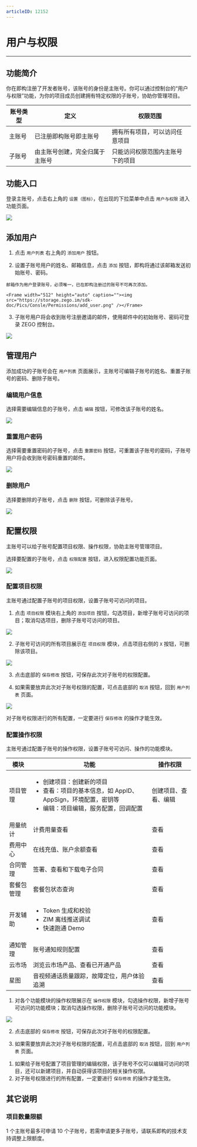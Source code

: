 ```yaml
---
articleID: 12152
---
```

# 用户与权限
- - -

## 功能简介

你在即构注册了开发者账号，该账号的身份是主账号。你可以通过控制台的“用户与权限”功能，为你的项目成员创建拥有特定权限的子账号，协助你管理项目。

|  账号类型   |  定义  |  权限范围  |
|  ----  | ----  |  ----  |
|  主账号  |  已注册即构账号即主账号  |  拥有所有项目，可以访问任意项目  |
|  子账号  |  由主账号创建，完全归属于主账号  |  只能访问权限范围内主账号下的项目  |

## 功能入口

登录主账号，点击右上角的 `设置（图标）`，在出现的下拉菜单中点击 `用户与权限` 进入功能页面。

<Frame width="512" height="auto" caption=""><img src="https://storage.zego.im/sdk-doc/Pics/Consle/Permissions/permissions_entrance.png" /></Frame>


## 添加用户

1. 点击 `用户列表` 右上角的 `添加用户` 按钮。

2. 设置子账号用户的姓名、邮箱信息，点击 `添加` 按钮，即构将通过该邮箱发送初始账号、密码。

<Warning title="注意">


    邮箱作为用户登录账号，必须唯一，已在即构注册过的账号不可再次添加。
    
</Warning>



    <Frame width="512" height="auto" caption=""><img src="https://storage.zego.im/sdk-doc/Pics/Consle/Permissions/add_user.png" /></Frame>

3. 子账号用户将会收到账号注册邀请的邮件，使用邮件中的初始账号、密码可登录 ZEGO 控制台。   
<Frame width="512" height="auto" caption=""><img src="https://storage.zego.im/sdk-doc/Pics/Consle/Permissions/invite_email.png" /></Frame>

## 管理用户

添加成功的子账号会在 `用户列表` 页面展示，主账号可编辑子账号的姓名、重置子账号的密码、删除子账号。

### 编辑用户信息

选择需要编辑信息的子账号，点击 `编辑` 按钮，可修改该子账号的姓名。    

<Frame width="512" height="auto" caption=""><img src="https://storage.zego.im/sdk-doc/Pics/Consle/Permissions/edit_user.png" /></Frame>

### 重置用户密码

选择需要重置密码的子账号，点击 `重置密码` 按钮，可重置该子账号的密码，子账号用户将会收到账号密码重置的邮件。 
  
<Frame width="512" height="auto" caption=""><img src="https://storage.zego.im/sdk-doc/Pics/Consle/Permissions/reset_password.png" /></Frame>

### 删除用户

选择要删除的子账号，点击 `删除` 按钮，可删除该子账号。   

<Frame width="512" height="auto" caption=""><img src="https://storage.zego.im/sdk-doc/Pics/Consle/Permissions/delete_user.png" /></Frame>

## 配置权限

主账号可以给子账号配置项目权限、操作权限，协助主账号管理项目。

选择要配置的子账号，点击 `权限配置` 按钮，进入权限配置功能页面。

<Frame width="512" height="auto" caption=""><img src="https://storage.zego.im/sdk-doc/Pics/Consle/Permissions/set_permission.png" /></Frame>

### 配置项目权限

主账号通过配置子账号的项目权限，设置子账号可访问的项目。   

1. 点击 `项目权限` 模块右上角的 `添加项目` 按钮，勾选项目，新增子账号可访问的项目；取消勾选项目，删除子账号可访问的项目。      
<Frame width="512" height="auto" caption=""><img src="https://storage.zego.im/sdk-doc/Pics/Consle/Permissions/add_project_permission.png" /></Frame>
   
2. 子账号可访问的所有项目展示在 `项目权限` 模块，点击项目右侧的 `X` 按钮，可删除该项目。   
<Frame width="512" height="auto" caption=""><img src="https://storage.zego.im/sdk-doc/Pics/Consle/Permissions/delete_project_permission.png" /></Frame>
   
3. 点击底部的 `保存修改` 按钮，可保存此次对子账号的权限配置。
   
4. 如果需要放弃此次对子账号权限的配置，可点击底部的 `取消` 按钮，回到 `用户列表` 页面。   
<Frame width="512" height="auto" caption=""><img src="https://storage.zego.im/sdk-doc/Pics/Consle/Permissions/save_project_permission.png" /></Frame>

<Warning title="注意">


对子账号权限进行的所有配置，一定要进行 `保存修改` 的操作才能生效。

</Warning>



### 配置操作权限

主账号通过配置子账号的操作权限，设置子账号可访问、操作的功能模块。

|  模块   | 功能  |  操作权限  |
|  ----  | ----  |  ----  |
| 项目管理    | <ul><li>创建项目：创建新的项目</li><li>查看：项目的基本信息，如 AppID、AppSign，环境配置，密钥等</li><li>编辑：项目编辑，服务配置，回调配置</li></ul>  |  创建项目、查看、编辑  |
| 用量统计 | 计费用量查看 | 查看 |
| 费用中心 | 在线充值、账户余额查看 | 查看 |
| 合同管理 | 签署、查看和下载电子合同 | 查看 | 
| 套餐包管理 | 套餐包状态查询 | 查看 |
| 开发辅助 | <ul><li>Token 生成和校验</li><li>ZIM 离线推送调试</li><li>快速跑通 Demo</li></ul> | 查看 |
| 通知管理 | 账号通知规则配置 | 查看 |
| 云市场 | 浏览云市场产品、查看已开通产品 | 查看 |
| 星图 | 音视频通话质量跟踪，故障定位，用户体验追溯 | 查看 |
   
1. 对各个功能模块的操作权限展示在 `操作权限` 模块，勾选操作权限，新增子账号可访问的功能模块；取消勾选操作权限，删除子账号可访问的功能模块。   
<Frame width="512" height="auto" caption=""><img src="https://storage.zego.im/sdk-doc/Pics/Consle/Permissions/action_permission.png" /></Frame>
   
2. 点击底部的 `保存修改` 按钮，可保存此次对子账号的权限配置。
   
3. 如果需要放弃此次对子账号权限的配置，可点击底部的 `取消` 按钮，回到 `用户列表` 页面。

<Warning title="注意">


1. 如果给子账号配置了项目管理的编辑权限，该子账号不仅可以编辑可访问的项目，还可以新建项目，并自动获得该项目的相关操作权限。   
2. 对子账号权限进行的所有配置，一定要进行 `保存修改` 的操作才能生效。

</Warning>



## 其它说明

### 项目数量限额

1 个主账号最多可申请 10 个子账号，若需申请更多子账号，请联系即构的技术支持调整上限额度。
